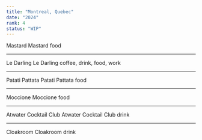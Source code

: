 ```yaml
---
title: "Montreal, Quebec"
date: "2024"
rank: 4
status: "WIP"
---
```


Mastard
Mastard
food

---

Le Darling
Le Darling
coffee, drink, food, work

---

Patati Pattata
Patati Pattata
food

---

Moccione
Moccione
food

---

Atwater Cocktail Club
Atwater Cocktail Club
drink

---

Cloakroom
Cloakroom
drink